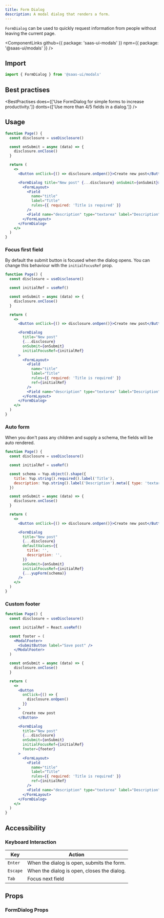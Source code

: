 ```yaml
---
title: Form Dialog
description: A modal dialog that renders a form.
---
```


`FormDialog` can be used to quickly request information from people without leaving the current page.

<ComponentLinks
  github={{ package: 'saas-ui-modals' }}
  npm={{ package: '@saas-ui/modals' }}
/>

## Import

```ts
import { FormDialog } from '@saas-ui/modals'
```

## Best practises

<BestPractises
  does={['Use FormDialog for simple forms to increase productivity.']}
  donts={['Use more than 4/5 fields in a dialog.']}
/>

## Usage

```jsx
function Page() {
  const disclosure = useDisclosure()

  const onSubmit = async (data) => {
    disclosure.onClose()
  }

  return (
    <>
      <Button onClick={() => disclosure.onOpen()}>Create new post</Button>

      <FormDialog title="New post" {...disclosure} onSubmit={onSubmit}>
        <FormLayout>
          <Field
            name="title"
            label="Title"
            rules={{ required: 'Title is required' }}
          />
          <Field name="description" type="textarea" label="Description" />
        </FormLayout>
      </FormDialog>
    </>
  )
}
```

### Focus first field

By default the submit button is focused when the dialog opens.
You can change this behaviour with the `initialFocusRef` prop.

```jsx
function Page() {
  const disclosure = useDisclosure()

  const initialRef = useRef()

  const onSubmit = async (data) => {
    disclosure.onClose()
  }

  return (
    <>
      <Button onClick={() => disclosure.onOpen()}>Create new post</Button>

      <FormDialog
        title="New post"
        {...disclosure}
        onSubmit={onSubmit}
        initialFocusRef={initialRef}
      >
        <FormLayout>
          <Field
            name="title"
            label="Title"
            rules={{ required: 'Title is required' }}
            ref={initialRef}
          />
          <Field name="description" type="textarea" label="Description" />
        </FormLayout>
      </FormDialog>
    </>
  )
}
```

### Auto form

When you don't pass any children and supply a schema, the fields will be auto rendered.

```jsx
function Page() {
  const disclosure = useDisclosure()

  const initialRef = useRef()

  const schema = Yup.object().shape({
    title: Yup.string().required().label('Title'),
    description: Yup.string().label('Description').meta({ type: 'textarea' }),
  })

  const onSubmit = async (data) => {
    disclosure.onClose()
  }

  return (
    <>
      <Button onClick={() => disclosure.onOpen()}>Create new post</Button>

      <FormDialog
        title="New post"
        {...disclosure}
        defaultValues={{
          title: '',
          description: '',
        }}
        onSubmit={onSubmit}
        initialFocusRef={initialRef}
        {...yupForm(schema)}
      />
    </>
  )
}
```

### Custom footer

```jsx
function Page() {
  const disclosure = useDisclosure()

  const initialRef = React.useRef()

  const footer = (
    <ModalFooter>
      <SubmitButton label="Save post" />
    </ModalFooter>
  )

  const onSubmit = async (data) => {
    disclosure.onClose()
  }

  return (
    <>
      <Button
        onClick={() => {
          disclosure.onOpen()
        }}
      >
        Create new post
      </Button>

      <FormDialog
        title="New post"
        {...disclosure}
        onSubmit={onSubmit}
        initialFocusRef={initialRef}
        footer={footer}
      >
        <FormLayout>
          <Field
            name="title"
            label="Title"
            rules={{ required: 'Title is required' }}
            ref={initialRef}
          />
          <Field name="description" type="textarea" label="Description" />
        </FormLayout>
      </FormDialog>
    </>
  )
}
```

## Accessibility

### Keyboard Interaction

| Key      | Action                                      |
| -------- | ------------------------------------------- |
| `Enter`  | When the dialog is open, submits the form.  |
| `Escape` | When the dialog is open, closes the dialog. |
| `Tab`    | Focus next field                            |

## Props

### FormDialog Props

<PropsTable of="FormDialog" />
